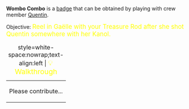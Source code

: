 '''Wombo Combo''' is a [[Badges|badge]] that can be obtained by playing with crew member [[Quentin_Aalbers|Quentin]].

Objective: <big style="color:yellow">Reel in Gaëlle with your Treasure Rod after she shot Quentin somewhere with her Kanol.</big>

{| class="mw-collapsible mw-collapsed"
|+ style=white-space:nowrap;text-align:left | <big style="color:yellow">💡 Walkthrough</big>
|-
| Please contribute...
|}